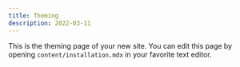 ```yaml
---
title: Theming
description: 2022-03-11
---
```


This is the theming page of your new site. You can edit this page by opening `content/installation.mdx` in your favorite text editor.
